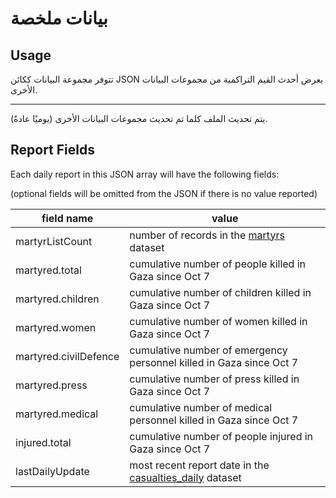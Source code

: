 # بيانات ملخصة

## Usage

تتوفر مجموعة البيانات ككائن JSON يعرض أحدث القيم التراكمية من مجموعات البيانات الأخرى.


<JSONFileLinks resource="Summary_V1" />

---

يتم تحديث الملف كلما تم تحديث مجموعات البيانات الأخرى (يوميًا عادةً).

## Report Fields

Each daily report in this JSON array will have the following fields:

(optional fields will be omitted from the JSON if there is no value reported)

| field name            | value                                                                             |
| --------------------- | --------------------------------------------------------------------------------- |
| martyrListCount       | number of records in the [martyrs](/docs/martyrs) dataset                         |
| martyred.total        | cumulative number of people killed in Gaza since Oct 7                            |
| martyred.children     | cumulative number of children killed in Gaza since Oct 7                          |
| martyred.women        | cumulative number of women killed in Gaza since Oct 7                             |
| martyred.civilDefence | cumulative number of emergency personnel killed in Gaza since Oct 7               |
| martyred.press        | cumulative number of press killed in Gaza since Oct 7                             |
| martyred.medical      | cumulative number of medical personnel killed in Gaza since Oct 7                 |
| injured.total         | cumulative number of people injured in Gaza since Oct 7                           |
| lastDailyUpdate       | most recent report date in the [casualties_daily](/docs/casualties-daily) dataset |
